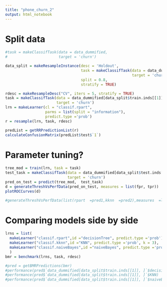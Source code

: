 ```yaml
---
title: "phone_churn_2"
output: html_notebook
---
```


# Split data
```r
#task = makeClassifTask(data = data_dummified,
#                       target = 'churn')

data_split = makeResampleInstance(desc = 'Holdout', 
                                  task = makeClassifTask(data = data_dummified,
                                                         target = 'churn'),
                                  split = 0.8,
                                  stratify = TRUE)
```

```r
rdesc = makeResampleDesc("CV", iters = 5, stratify = TRUE)
task = makeClassifTask(data = data_dummified[data_split$train.inds[[1]],  ],
                       target = 'churn')
lrn = makeLearner(cl = "classif.rpart",
                  parms = list(split = "information"),
                  predict.type ='prob')
r = resample(lrn, task, rdesc)
```

```r
predList = getRRPredictionList(r)
calculateConfusionMatrix(predList$test$`1`)
```

# Parameter tuning?

```r
tree_mod = train(lrn, task = task)
test_task = makeClassifTask(data = data_dummified[data_split$test.inds[[1]],  ],
                            target = 'churn')
pred_on_test = predict(tree_mod,  test_task)
d = generateThreshVsPerfData(pred_on_test, measures = list(fpr, tpr))
plotROCCurves(d)

#generateThreshVsPerfData(list(rpart  =pred1,kknn  =pred2),measures  =list(fpr,  tpr))
```



# Comparing models side by side
```r
lrns = list(
  makeLearner("classif.rpart",id ="decisionTree", predict.type ='prob'),
  makeLearner("classif.kknn",id ="KNN", predict.type ='prob', k = 3),
  makeLearner("classif.naiveBayes",id ="naiveBayes", predict.type ='prob')
  )
bmr = benchmark(lrns, task, rdesc)
```

```r
#pred = getBMRPredictions(bmr)
#performance(pred$`data_dummified[data_split$train.inds[[1]], ]`$decisionTree)
#performance(pred$`data_dummified[data_split$train.inds[[1]], ]`$KNN)
#performance(pred$`data_dummified[data_split$train.inds[[1]], ]`$naiveBayes)
```

